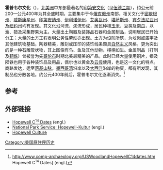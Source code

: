 {{Infobox Former Country
|native_name = 霍普韦尔文化
|conventional_long_name = 
|common_name = 
|continent = 北美洲
|region    = 
|country   = 美国
|era       = 前哥伦布时期
|status    = 文化
|date_pre    = 
|year_start = 前200年
|year_end    = 400年
|event_pre   = 
|p1          = 
|flag_p1 =
|s1          = 
|flag_s1 = 
|image_map    = Hopewell Exchange Network HRoe 2010.jpg|thumb|right|190px|
|image_map_caption  = 霍普韦尔文化分布区域示意图
|capital          = 
|}}
'''霍普韦尔文化'''（{{lang-en| Hopewell culture }}），[[北美洲|北美洲]]中东部最著名的[[印第安文化|印第安文化]]（见[[伍德兰期|伍德兰期]]），约公元前200—公元400年为其全盛时期，主要集中于今[[俄亥俄州|俄亥俄州]]南部，相关文化于[[密歇根州|密歇根州]]、[[威斯康星州|威斯康星州]]、[[印第安纳州|印第安纳州]]、[[伊利诺伊州|伊利诺伊州]]、[[艾奥瓦州|艾奥瓦州]]、[[堪萨斯州|堪萨斯州]]、[[宾夕法尼亚州|宾夕法尼亚州]]及[[纽约州|纽约州]]均有发现。其文化沿河流、溪流形成，居民种植[[玉米|玉米]]、豆类及[[南瓜|南瓜]]，以渔、猎及采集野果为主。大量出土陶器及装饰品石器和金属制品，说明居民已开始分工；大量的土方工程表明公务性劳动亦出现。土方为设防所筑，为坟岗或庙宇及其他建筑物基础。陶器精美，雕刻或压印的装饰线条颇具[[自然主义|自然主义]]风格。更为突出的是一种石雕管状物，其上图像有鸟、鱼及其他动物，栩栩如生。金属制品（打制及[[韧炼|韧炼]]）曾被誉为先[[哥伦布|哥伦布]]时期北美最精美的产品。此时已经大量使用铜片，银及陨铁也用于各种装饰品及用品，偶尔也以黄金及[[云母|云母]]使用，也是这一文化的特点。商路发达，运至[[落基山脉|落基山脉]]，[[墨西哥湾|墨西哥湾]]沿岸以及[[大西洋|大西洋]]沿岸的物资，都有所发现，其制品也分散各地。约公元400年前后，霍普韦尔文化逐渐消失。<ref>http://www.comp-archaeology.org/USWoodlandHopewellC14dates.htm {{Wayback|url=http://www.comp-archaeology.org/USWoodlandHopewellC14dates.htm |date=20081015151838 }} Hopewell C<sup>14</sup> Dates] (engl.)</ref>

==参考==
{{reflist|30em}}

== 外部链接 ==
* [https://web.archive.org/web/20081015151838/http://www.comp-archaeology.org/USWoodlandHopewellC14dates.htm Hopewell C<sup>14</sup> Dates] (engl.)
* [http://www.nps.gov/hocu/historyculture/index.htm National Park Service: Hopewell-Kultur] (engl.)
* [http://www.nps.gov/archive/hocu/adhi/adhit.htm Hopewell Culture]

[[Category:美国原住民历史|Category:美国原住民历史]]